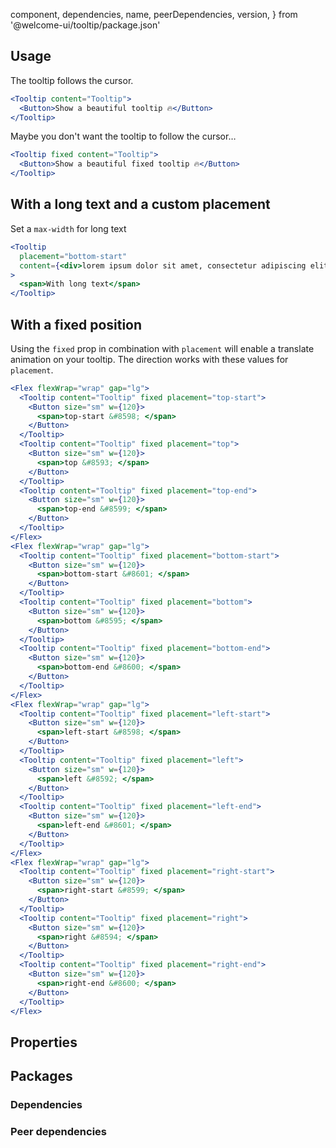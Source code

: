 
  component,
  dependencies,
  name,
  peerDependencies,
  version,
} from '@welcome-ui/tooltip/package.json'

<showcase
  version={version}
  name={name}
  component={component}
  description="Allows user to show small information on hover an element."
/>

## Usage

The tooltip follows the cursor.

```jsx
<Tooltip content="Tooltip">
  <Button>Show a beautiful tooltip 🔥</Button>
</Tooltip>
```

Maybe you don't want the tooltip to follow the cursor…

```jsx
<Tooltip fixed content="Tooltip">
  <Button>Show a beautiful fixed tooltip 🔥</Button>
</Tooltip>
```

## With a long text and a custom placement

Set a `max-width` for long text

```jsx
<Tooltip
  placement="bottom-start"
  content={<div>lorem ipsum dolor sit amet, consectetur adipiscing elit</div>}
>
  <span>With long text</span>
</Tooltip>
```

## With a fixed position

Using the `fixed` prop in combination with `placement` will enable a translate animation on your tooltip. The direction works with these values for `placement`.

```jsx
<Flex flexWrap="wrap" gap="lg">
  <Tooltip content="Tooltip" fixed placement="top-start">
    <Button size="sm" w={120}>
      <span>top-start &#8598; </span>
    </Button>
  </Tooltip>
  <Tooltip content="Tooltip" fixed placement="top">
    <Button size="sm" w={120}>
      <span>top &#8593; </span>
    </Button>
  </Tooltip>
  <Tooltip content="Tooltip" fixed placement="top-end">
    <Button size="sm" w={120}>
      <span>top-end &#8599; </span>
    </Button>
  </Tooltip>
</Flex>
<Flex flexWrap="wrap" gap="lg">
  <Tooltip content="Tooltip" fixed placement="bottom-start">
    <Button size="sm" w={120}>
      <span>bottom-start &#8601; </span>
    </Button>
  </Tooltip>
  <Tooltip content="Tooltip" fixed placement="bottom">
    <Button size="sm" w={120}>
      <span>bottom &#8595; </span>
    </Button>
  </Tooltip>
  <Tooltip content="Tooltip" fixed placement="bottom-end">
    <Button size="sm" w={120}>
      <span>bottom-end &#8600; </span>
    </Button>
  </Tooltip>
</Flex>
<Flex flexWrap="wrap" gap="lg">
  <Tooltip content="Tooltip" fixed placement="left-start">
    <Button size="sm" w={120}>
      <span>left-start &#8598; </span>
    </Button>
  </Tooltip>
  <Tooltip content="Tooltip" fixed placement="left">
    <Button size="sm" w={120}>
      <span>left &#8592; </span>
    </Button>
  </Tooltip>
  <Tooltip content="Tooltip" fixed placement="left-end">
    <Button size="sm" w={120}>
      <span>left-end &#8601; </span>
    </Button>
  </Tooltip>
</Flex>
<Flex flexWrap="wrap" gap="lg">
  <Tooltip content="Tooltip" fixed placement="right-start">
    <Button size="sm" w={120}>
      <span>right-start &#8599; </span>
    </Button>
  </Tooltip>
  <Tooltip content="Tooltip" fixed placement="right">
    <Button size="sm" w={120}>
      <span>right &#8594; </span>
    </Button>
  </Tooltip>
  <Tooltip content="Tooltip" fixed placement="right-end">
    <Button size="sm" w={120}>
      <span>right-end &#8600; </span>
    </Button>
  </Tooltip>
</Flex>
```

## Properties

<props propTypes={props.propTypes.Tooltip} />

## Packages

### Dependencies

<dependencies dependencies={dependencies} />

### Peer dependencies

<dependencies dependencies={peerDependencies} />

<pagination />

